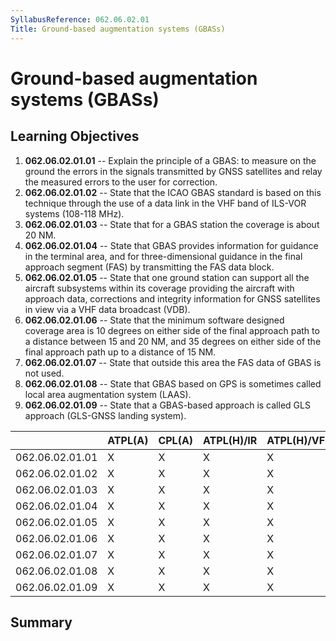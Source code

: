 ```yaml
---
SyllabusReference: 062.06.02.01
Title: Ground-based augmentation systems (GBASs)
---
```


# Ground-based augmentation systems (GBASs)

## Learning Objectives

1.  **062.06.02.01.01** -- Explain the principle of a GBAS: to measure on the
    ground the errors in the signals transmitted by GNSS satellites and relay
    the measured errors to the user for correction.
2.  **062.06.02.01.02** -- State that the ICAO GBAS standard is based on this
    technique through the use of a data link in the VHF band of ILS-VOR systems
    (108-118 MHz).
3.  **062.06.02.01.03** -- State that for a GBAS station the coverage is about
    20 NM.
4.  **062.06.02.01.04** -- State that GBAS provides information for guidance in
    the terminal area, and for three-dimensional guidance in the final approach
    segment (FAS) by transmitting the FAS data block.
5.  **062.06.02.01.05** -- State that one ground station can support all the
    aircraft subsystems within its coverage providing the aircraft with approach
    data, corrections and integrity information for GNSS satellites in view via
    a VHF data broadcast (VDB).
6.  **062.06.02.01.06** -- State that the minimum software designed coverage
    area is 10 degrees on either side of the final approach path to a distance
    between 15 and 20 NM, and 35 degrees on either side of the final approach
    path up to a distance of 15 NM.
7.  **062.06.02.01.07** -- State that outside this area the FAS data of GBAS is
    not used.
8.  **062.06.02.01.08** -- State that GBAS based on GPS is sometimes called
    local area augmentation system (LAAS).
9.  **062.06.02.01.09** -- State that a GBAS-based approach is called GLS
    approach (GLS-GNSS landing system).

|                 | ATPL(A) | CPL(A) | ATPL(H)/IR | ATPL(H)/VFR | CPL(H) | IR  | CBIR(A) |
| --------------- | ------- | ------ | ---------- | ----------- | ------ | --- | ------- |
| 062.06.02.01.01 | X       | X      | X          | X           | X      | X   | X       |
| 062.06.02.01.02 | X       | X      | X          | X           | X      | X   | X       |
| 062.06.02.01.03 | X       | X      | X          | X           | X      | X   | X       |
| 062.06.02.01.04 | X       | X      | X          | X           | X      | X   | X       |
| 062.06.02.01.05 | X       | X      | X          | X           | X      | X   |         |
| 062.06.02.01.06 | X       | X      | X          | X           | X      | X   |         |
| 062.06.02.01.07 | X       | X      | X          | X           | X      | X   |         |
| 062.06.02.01.08 | X       | X      | X          | X           | X      | X   |         |
| 062.06.02.01.09 | X       | X      | X          | X           | X      | X   |         |

## Summary
